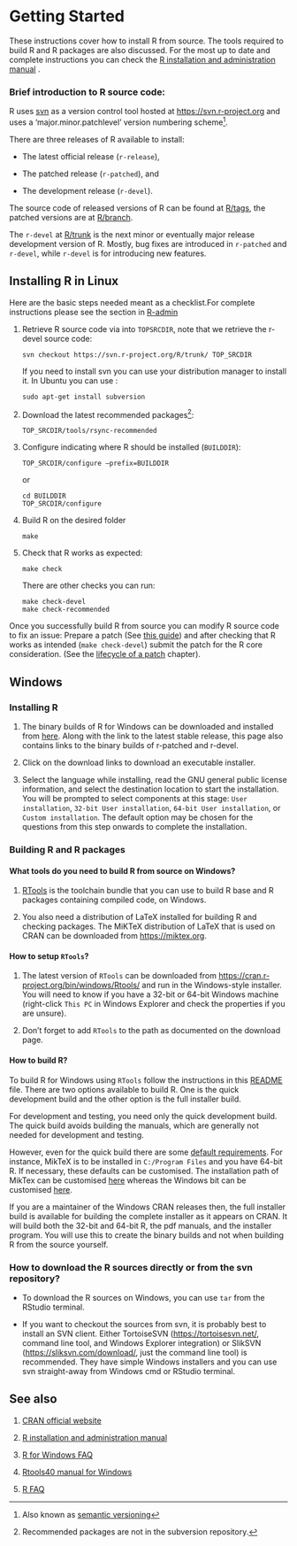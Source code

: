 # Getting Started {#GetStart}

These instructions cover how to install R from source.
The tools required to build R and R packages are also discussed.
For the most up to date and complete instructions you can check the [R installation and administration manual](https://cran.r-project.org/doc/manuals/r-devel/R-admin.html) .

### Brief introduction to R source code:

R uses [svn](https://subversion.apache.org/ "SVN official page") as a version control tool hosted at <https://svn.r-project.org> and uses a 'major.minor.patchlevel' version numbering scheme[^02-getting_started-1].

[^02-getting_started-1]: Also known as [semantic versioning](https://en.wikipedia.org/wiki/Software_versioning#Semantic_versioning "Wikipedia explanation of semantic versioning")

There are three releases of R available to install:

-   The latest official release (`r-release`),

-   The patched release (`r-patched`), and

-   The development release (`r-devel`).

The source code of released versions of R can be found at [R/tags](https://svn.r-project.org/R/tags/ "svn release source code folder"), the patched versions are at [R/branch](https://svn.r-project.org/R/branches/ "svn patched source code folder").

The `r-devel` at [R/trunk](trunk "svn devel source code folder") is the next minor or eventually major release development version of R.
Mostly, bug fixes are introduced in `r-patched` and `r-devel`, while `r-devel` is for introducing new features.

## Installing R in Linux

Here are the basic steps needed meant as a checklist.For complete instructions please see the section in [R-admin](https://cran.r-project.org/doc/manuals/r-devel/R-admin.html#Installing-R-under-Unix_002dalikes)

1.  Retrieve R source code via into `TOPSRCDIR`, note that we retrieve the r-devel source code:

        svn checkout https://svn.r-project.org/R/trunk/ TOP_SRCDIR

    If you need to install svn you can use your distribution manager to install it.
    In Ubuntu you can use :

        sudo apt-get install subversion

2.  Download the latest recommended packages[^02-getting_started-2]:

        TOP_SRCDIR/tools/rsync-recommended

3.  Configure indicating where R should be installed (`BUILDDIR`):

        TOP_SRCDIR/configure –prefix=BUILDDIR

    or

        cd BUILDDIR
        TOP_SRCDIR/configure

4.  Build R on the desired folder

        make

5.  Check that R works as expected:

        make check

    There are other checks you can run:

        make check-devel
        make check-recommended

[^02-getting_started-2]: Recommended packages are not in the subversion repository.

Once you successfully build R from source you can modify R source code to fix an issue:
Prepare a patch (See [this guide](https://www.r-project.org/bugs.html#how-to-submit-patches)) and after checking that R works as intended (`make check-devel`) submit the patch for the R core consideration. (See the [lifecycle of a patch](#FixBug) chapter). 

## Windows

### Installing R {#installR}

1.  The binary builds of R for Windows can be downloaded and installed from [here](https://cran.r-project.org/bin/windows/base/).
    Along with the link to the latest stable release, this page also contains links to the binary builds of r-patched and r-devel.

2.  Click on the download links to download an executable installer.

3.  Select the language while installing, read the GNU general public license information, and select the destination location to start the installation.
    You will be prompted to select components at this stage: `User installation`, `32-bit User installation`, `64-bit User installation`, or `Custom installation`.
    The default option may be chosen for the questions from this step onwards to complete the installation.

### Building R and R packages

#### What tools do you need to build R from source on Windows?

1.  [RTools](https://github.com/r-windows/docs/blob/master/faq.md#what-is-rtools) is the toolchain bundle that you can use to build R base and R packages containing compiled code, on Windows.

2.  You also need a distribution of LaTeX installed for building R and checking packages.
    The MiKTeX distribution of LaTeX that is used on CRAN can be downloaded from <https://miktex.org>.

#### How to setup `RTools`?

1.  The latest version of `RTools` can be downloaded from <https://cran.r-project.org/bin/windows/Rtools/> and run in the Windows-style installer.
    You will need to know if you have a 32-bit or 64-bit Windows machine (right-click `This PC` in Windows Explorer and check the properties if you are unsure).

2.  Don't forget to add `RTools` to the path as documented on the download page.

#### How to build R?

To build R for Windows using `RTools` follow the instructions in this [README](https://github.com/r-windows/r-base#readme) file.
There are two options available to build R.
One is the quick development build and the other option is the full installer build.

For development and testing, you need only the quick development build.
The quick build avoids building the manuals, which are generally not needed for development and testing.

However, even for the quick build there are some [default requirements](https://github.com/r-windows/r-base/blob/master/quick-build.sh).
For instance, MikTeX is to be installed in `C:/Program Files` and you have 64-bit R.
If necessary, these defaults can be customised.
The installation path of MikTex can be customised [here](https://github.com/r-windows/r-base/blob/50a229fc76c50a5fb42c0daa367466aaf2318171/quick-build.sh#L13) whereas the Windows bit can be customised [here](https://github.com/r-windows/r-base/blob/50a229fc76c50a5fb42c0daa367466aaf2318171/quick-build.sh#L6).

If you are a maintainer of the Windows CRAN releases then, the full installer build is available for building the complete installer as it appears on CRAN.
It will build both the 32-bit and 64-bit R, the pdf manuals, and the installer program.
You will use this to create the binary builds and not when building R from the source yourself.

### How to download the R sources directly or from the svn repository?

-   To download the R sources on Windows, you can use `tar` from the RStudio terminal.

-   If you want to checkout the sources from svn, it is probably best to install an SVN client.
    Either TortoiseSVN (<https://tortoisesvn.net/>, command line tool, and Windows Explorer integration) or SlikSVN (<https://sliksvn.com/download/>, just the command line tool) is recommended.
    They have simple Windows installers and you can use svn straight-away from Windows cmd or RStudio terminal.

## See also

1.  [CRAN official website](https://cran.r-project.org)

2.  [R installation and administration manual](https://cran.r-project.org/doc/manuals/r-patched/R-admin.html)

3.  [R for Windows FAQ](https://cran.r-project.org/bin/windows/base/rw-FAQ.html)

4.  [Rtools40 manual for Windows](https://cran.r-project.org/bin/windows/Rtools/)

5.  [R FAQ](https://cran.r-project.org/doc/FAQ/R-FAQ.html)
